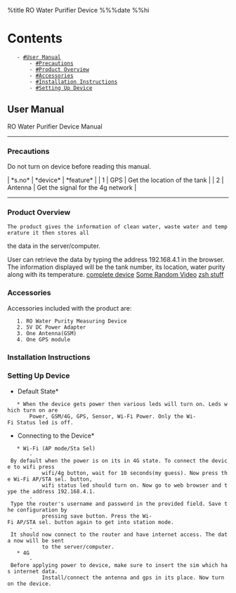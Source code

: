 
%title RO Water Purifier Device 
%%%date 
%%hi

= Contents =
	- [[#User Manual]]
		- [[#Precautions]]
		- [[#Product Overview]]
		- [[#Accessories]]
		- [[#Installation Instructions]]
		- [[#Setting Up Device]] 

== User Manual ==
RO Water Purifier Device Manual

----
=== Precautions ===
Do not turn on device before reading this manual.

| *s.no* | *device* | *feature*                         |
| 1      | GPS      | Get the location of the tank      |
| 2      | Antenna  | Get the signal for the 4g network |

----
=== Product Overview ===
 The product gives the information of clean water, waste water and temperature it then stores all 
the data in the server/computer. 

User can retrieve the data by typing the address 192.168.4.1 in the browser. The information 
displayed will be the tank number, its location, water purity along with its temperature.
[[file:/home/basith/Pictures/ro_water_purifier/complete_device.jpeg|complete device]]
{{file:/home/basith/Pictures/ro_water_purifier/complete_device.jpeg|complete device}}
[[file:/home/basith/Videos/myvid/2021-08-20_20-02-51.mkv|Some Random Video]]
[[file:/home/basith/vimwiki/tech/linux/applications/zsh/index.wiki|zsh stuff]]


=== Accessories ===
Accessories included with the product are:
	1. RO Water Purity Measuring Device
	2. 5V DC Power Adapter
	3. One Antenna(GSM)
	4. One GPS module

=== Installation Instructions ===

=== Setting Up Device ===
*Default State*
	* When the device gets power then various leds will turn on. Leds which turn on are 
		Power, GSM/4G, GPS, Sensor, Wi-Fi Power. Only the Wi-Fi Status led is off. 

*Connecting to the Device*
	* Wi-Fi (AP mode/Sta Sel)
		- By default when the power is on its in 4G state. To connect the device to wifi press 
			wifi/4g button, wait for 10 seconds(my guess). Now press the Wi-Fi AP/STA sel. button, 
			wifi status led should turn on. Now go to web browser and type the address 192.168.4.1.
		- Type the router's username and password in the provided field. Save the configuration by 
			pressing save button. Press the Wi-Fi AP/STA sel. button again to get into station mode. 
		- It should now connect to the router and have internet access. The data now will be sent
			to the server/computer.
	* 4G
		- Before applying power to device, make sure to insert the sim which has internet data. 
			Install/connect the antenna and gps in its place. Now turn on the device.
